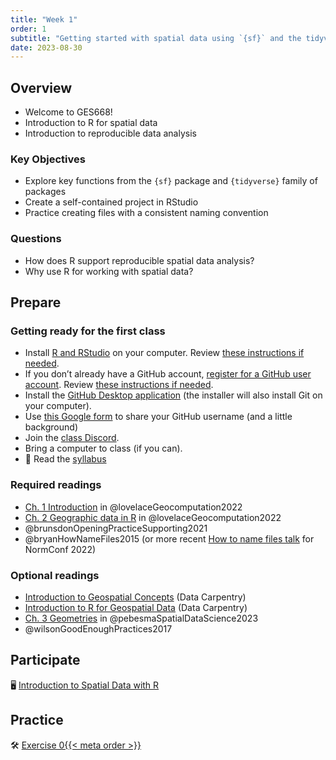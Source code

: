 ```yaml
---
title: "Week 1"
order: 1
subtitle: "Getting started with spatial data using `{sf}` and the tidyverse"
date: 2023-08-30
---
```


## Overview

-   Welcome to GES668!
-   Introduction to R for spatial data
-   Introduction to reproducible data analysis

::: {.callout-note appearance="minimal" icon="true"}
### Key Objectives

-   Explore key functions from the `{sf}` package and `{tidyverse}` family of packages
-   Create a self-contained project in RStudio
-   Practice creating files with a consistent naming convention
:::

::: {.callout-tip appearance="minimal" icon="true"}
### Questions

-   How does R support reproducible spatial data analysis?
-   Why use R for working with spatial data?
:::

## Prepare

### Getting ready for the first class

-   Install [R and RStudio](https://posit.co/download/rstudio-desktop/) on your computer. Review [these instructions if needed](#0).
-   If you don't already have a GitHub account, [register for a GitHub user account](https://github.com/signup). Review [these instructions if needed](https://happygitwithr.com/github-acct).
-   Install the [GitHub Desktop application](https://desktop.github.com/) (the installer will also install Git on your computer). 
-   Use [this Google form](https://docs.google.com/forms/d/e/1FAIpQLSf_J0u7FX3cqGCBzw_MED7hFWlpsUXYsclvAAvvRf9ve8MEmw/viewform?usp=sf_link) to share your GitHub username (and a little background)
-   Join the [class Discord](https://discord.gg/K9un5cXy).
-   Bring a computer to class (if you can).
-   📖 Read the [syllabus](/course-syllabus.html)

### Required readings

-   [Ch. 1 Introduction](https://geocompr.robinlovelace.net/intro.html) in @lovelaceGeocomputation2022
-   [Ch. 2 Geographic data in R](https://geocompr.robinlovelace.net/spatial-class.html) in @lovelaceGeocomputation2022
-   @brunsdonOpeningPracticeSupporting2021
-   @bryanHowNameFiles2015 (or more recent [How to name files talk](https://www.youtube.com/watch?v=ES1LTlnpLMk) for NormConf 2022)

### Optional readings

-   [Introduction to Geospatial Concepts](https://datacarpentry.org/organization-geospatial/index.html) (Data Carpentry)
-   [Introduction to R for Geospatial Data](https://datacarpentry.org/r-intro-geospatial/) (Data Carpentry)
-   [Ch. 3 Geometries](https://r-spatial.org/book/03-Geometries.html) in @pebesmaSpatialDataScience2023
-   @wilsonGoodEnoughPractices2017

## Participate

🖥️ [Introduction to Spatial Data with R](/slides/01_spatial-data.html)

## Practice

🛠️️ [Exercise 0{{< meta order >}}](../exercises/exercise_0{{< meta order >}}.html)
